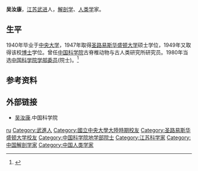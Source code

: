 '''吴汝康'''{{BD|1916年|2月19日|2006年|8月31日}}，[[江苏|江苏]][[武进|武进]]人，[[解剖学|解剖学]]、[[人类学|人类学]]家。

== 生平 ==
1940年毕业于[[國立中央大學_(南京)|中央大学]]，1947年取得[[圣路易斯华盛顿大学|圣路易斯华盛顿大学]]硕士学位，1949年又取得该校[[博士|博士]]学位。曾任[[中国科学院|中国科学院]]古脊椎动物与古人类研究所研究员。1980年当选[[中国科学院学部委员|中国科学院学部委员]](院士)。<ref >{{cite web |url=http://www.casad.ac.cn/aca/316/ygysmd-200906-t20090624_1809664.html |language= |title=吴汝康 |publisher=中国科学院 |date= |accessdate=2016-10 |archive-date=2019-06-10 |archive-url=https://web.archive.org/web/20190610011147/http://www.casad.ac.cn/aca/316/ygysmd-200906-t20090624_1809664.html |dead-url=yes }}</ref>

== 参考资料 ==
{{reflist}}

== 外部链接 ==
*[http://www.casad.ac.cn/aca/316/ygysmd-200906-t20090624_1809664.html 吴汝康]{{Wayback|url=http://www.casad.ac.cn/aca/316/ygysmd-200906-t20090624_1809664.html |date=20190610011147 }}.中国科学院

{{中国科学院地学部院士}}
{{Authority control}}
{{DEFAULTSORT:WU吴}}
[[Category:吴姓|ru]]
[[Category:武進人|Category:武進人]]
[[Category:國立中央大學大陸時期校友|Category:國立中央大學大陸時期校友]]
[[Category:圣路易斯华盛顿大学校友|Category:圣路易斯华盛顿大学校友]]
[[Category:中国科学院地学部院士|Category:中国科学院地学部院士]]
[[Category:江苏科学家|Category:江苏科学家]]
[[Category:中国解剖学家|Category:中国解剖学家]]
[[Category:中国人类学家|Category:中国人类学家]]